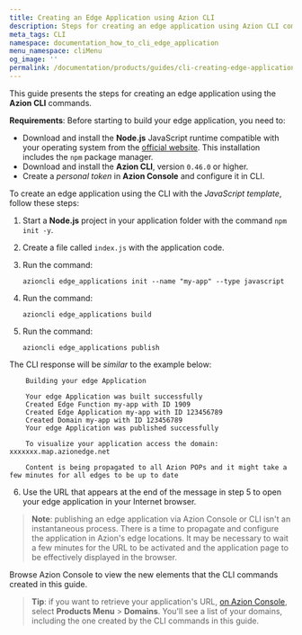 ```yaml
---
title: Creating an Edge Application using Azion CLI
description: Steps for creating an edge application using Azion CLI commands.
meta_tags: CLI
namespace: documentation_how_to_cli_edge_application
menu_namespace: cliMenu
og_image: ''
permalink: /documentation/products/guides/cli-creating-edge-application/
---
```


This guide presents the steps for creating an edge application using the **Azion CLI** commands.

**Requirements**:
Before starting to build your edge application, you need to:

- Download and install the **Node.js** JavaScript runtime compatible with your operating system from the [official website](https://nodejs.org/en/download/). This installation includes the `npm` package manager.
- Download and install the **Azion CLI**, version `0.46.0` or higher.
- Create a *personal token* in **Azion Console** and configure it in CLI.

To create an edge application using the CLI with the *JavaScript template*, follow these steps:

1. Start a **Node.js** project in your application folder with the command `npm init -y`.
2. Create a file called `index.js` with the application code.
3. Run the command:

    `azioncli edge_applications init --name "my-app" --type javascript`

4. Run the command:

    `azioncli edge_applications build`

5. Run the command:

    `azioncli edge_applications publish`

The CLI response will be *similar* to the example below:

        Building your edge Application

        Your edge Application was built successfully
        Created Edge Function my-app with ID 1909
        Created Edge Application my-app with ID 123456789
        Created Domain my-app with ID 123456789
        Your edge Application was published successfully

        To visualize your application access the domain: xxxxxxx.map.azionedge.net

        Content is being propagated to all Azion POPs and it might take a few minutes for all edges to be up to date

6. Use the URL that appears at the end of the message in step 5 to open your edge application in your Internet browser.

> **Note**: publishing an edge application via Azion Console or CLI isn't an instantaneous process. There is a time to propagate and configure the application in Azion's edge locations. It may be necessary to wait a few minutes for the URL to be activated and the application page to be effectively displayed in the browser.

Browse Azion Console to view the new elements that the CLI commands created in this guide.

> **Tip**: if you want to retrieve your application's URL, [on Azion Console](https://console.azion.com), select **Products Menu** > **Domains**. You'll see a list of your domains, including the one created by the CLI commands in this guide.




